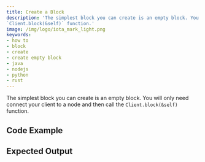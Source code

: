 ```yaml
---
title: Create a Block
description: 'The simplest block you can create is an empty block. You will only need connect your client to a node and then call the
`Client.block(&self)` function.'
image: /img/logo/iota_mark_light.png
keywords:
- how to
- block
- create
- create empty block
- java
- nodejs
- python
- rust
---
```



The simplest block you can create is an empty block. You will only need connect your client to a node and then call the
`Client.block(&self)` function.

## Code Example

<Tabs groupId="language">
    <TabItem value="rust" label="Rust">
        <RustCode/>
    </TabItem>
    <TabItem value="nodejs" label="Nodejs">
        <NodejsCode/>
    </TabItem>
    <TabItem value="python" label="Python">
        <PythonCode/>
    </TabItem>
    <TabItem value="java" label="Java">
        <JavaCode/>
    </TabItem>
</Tabs>

## Expected Output

<Tabs groupId="language">
    <TabItem value="rust" label="Rust">
        <RustOutput/>
    </TabItem>
    <TabItem value="nodejs" label="Nodejs">
        <NodejsOutput/>
    </TabItem>
    <TabItem value="python" label="Python">
        <PythonOutput/>
    </TabItem>
    <TabItem value="java" label="Java">
        <JavaOutput/>
    </TabItem>
</Tabs>

